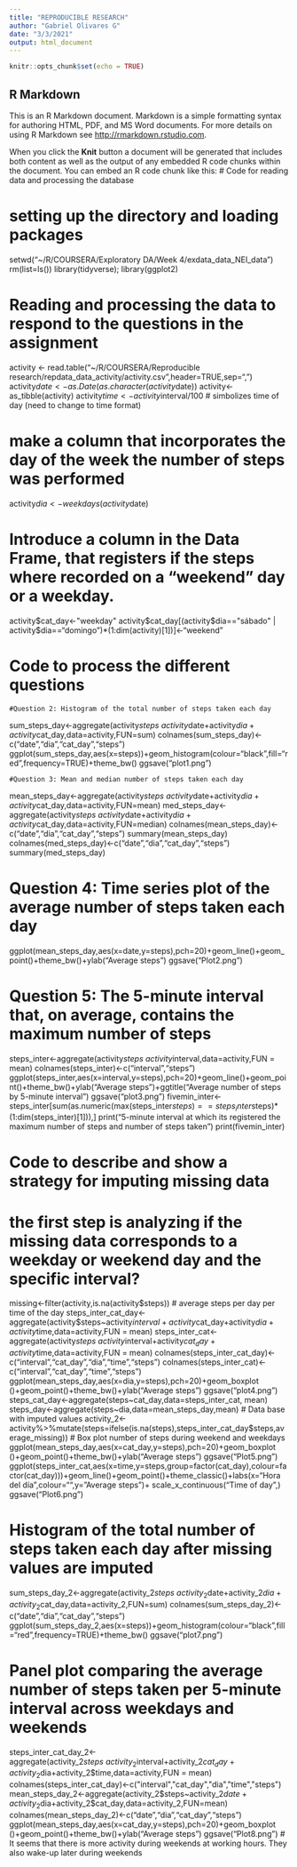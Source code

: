 ---
title: "REPRODUCIBLE RESEARCH"
author: "Gabriel Olivares G"
date: "3/3/2021"
output: html_document
---

```{r setup, include=FALSE}
knitr::opts_chunk$set(echo = TRUE)
```

## R Markdown

This is an R Markdown document. Markdown is a simple formatting syntax for authoring HTML, PDF, and MS Word documents. For more details on using R Markdown see <http://rmarkdown.rstudio.com>.

When you click the **Knit** button a document will be generated that includes both content as well as the output of any embedded R code chunks within the document. You can embed an R code chunk like this:
# Code for reading data and processing the database

# setting up the directory and loading packages

setwd("~/R/COURSERA/Exploratory DA/Week 4/exdata_data_NEI_data")
rm(list=ls())
library(tidyverse); library(ggplot2)

# Reading and processing the data to respond to the questions in the assignment

activity <- read.table("~/R/COURSERA/Reproducible research/repdata_data_activity/activity.csv",header=TRUE,sep=",")
activity$date<-as.Date(as.character(activity$date))
activity<-as_tibble(activity)
activity$time<-activity$interval/100 # simbolizes time of day (need to change to time format)

# make a column that incorporates the day of the week the number of steps was performed

activity$dia<-weekdays(activity$date)

# Introduce a column in the Data Frame, that registers if the steps where recorded on a "weekend" day or a weekday.

activity$cat_day<-"weekday"
activity$cat_day[(activity$dia=="sábado" | activity$dia=="domingo")*(1:dim(activity)[1])]<-"weekend"

# Code to process the different questions
    #Question 2: Histogram of the total number of steps taken each day

sum_steps_day<-aggregate(activity$steps~activity$date+activity$dia+activity$cat_day,data=activity,FUN=sum)
colnames(sum_steps_day)<-c("date","dia","cat_day","steps")
ggplot(sum_steps_day,aes(x=steps))+geom_histogram(colour="black",fill="red",frequency=TRUE)+theme_bw()
ggsave("plot1.png")

    #Question 3: Mean and median number of steps taken each day

mean_steps_day<-aggregate(activity$steps~activity$date+activity$dia+activity$cat_day,data=activity,FUN=mean)
med_steps_day<-aggregate(activity$steps~activity$date+activity$dia+activity$cat_day,data=activity,FUN=median)
colnames(mean_steps_day)<-c("date","dia","cat_day","steps")
summary(mean_steps_day)
colnames(med_steps_day)<-c("date","dia","cat_day","steps")
summary(med_steps_day)

# Question 4: Time series plot of the average number of steps taken each day

ggplot(mean_steps_day,aes(x=date,y=steps),pch=20)+geom_line()+geom_point()+theme_bw()+ylab("Average steps")
ggsave("Plot2.png")

# Question 5: The 5-minute interval that, on average, contains the maximum number of steps

steps_inter<-aggregate(activity$steps~activity$interval,data=activity,FUN = mean)
colnames(steps_inter)<-c("interval","steps")
ggplot(steps_inter,aes(x=interval,y=steps),pch=20)+geom_line()+geom_point()+theme_bw()+ylab("Average steps")+ggtitle("Average number of steps by 5-minute interval")
ggsave("plot3.png")
fivemin_inter<-steps_inter[sum(as.numeric(max(steps_inter$steps)==steps_inter$steps)*(1:dim(steps_inter)[1])),]
print("5-minute interval at which its registered the maximum number of steps and number of steps taken")
print(fivemin_inter)

# Code to describe and show a strategy for imputing missing data
# the first step is analyzing if the missing data corresponds to a weekday or weekend day and the specific interval?
missing<-filter(activity,is.na(activity$steps))
# average steps per day per time of the day
steps_inter_cat_day<-aggregate(activity$steps~activity$interval+activity$cat_day+activity$dia+activity$time,data=activity,FUN = mean)
steps_inter_cat<-aggregate(activity$steps~activity$interval+activity$cat_day+activity$time,data=activity,FUN = mean)
colnames(steps_inter_cat_day)<-c("interval","cat_day","dia","time","steps")
colnames(steps_inter_cat)<-c("interval","cat_day","time","steps")
ggplot(mean_steps_day,aes(x=dia,y=steps),pch=20)+geom_boxplot ()+geom_point()+theme_bw()+ylab("Average steps")
ggsave("plot4.png")
steps_cat_day<-aggregate(steps~cat_day,data=steps_inter_cat, mean)
steps_day<-aggregate(steps~dia,data=mean_steps_day,mean)
# Data base with imputed values
activity_2<-activity%>%mutate(steps=ifelse(is.na(steps),steps_inter_cat_day$steps,average_missing))
# Box plot number of steps during weekend and weekdays
ggplot(mean_steps_day,aes(x=cat_day,y=steps),pch=20)+geom_boxplot ()+geom_point()+theme_bw()+ylab("Average steps")
ggsave("Plot5.png")
ggplot(steps_inter_cat,aes(x=time,y=steps,group=factor(cat_day),colour=factor(cat_day)))+geom_line()+geom_point()+theme_classic()+labs(x="Hora del día",colour="",y="Average steps")+
  scale_x_continuous("Time of day",)
ggsave("Plot6.png")

# Histogram of the total number of steps taken each day after missing values are imputed

sum_steps_day_2<-aggregate(activity_2$steps~activity_2$date+activity_2$dia+activity_2$cat_day,data=activity_2,FUN=sum)
colnames(sum_steps_day_2)<-c("date","dia","cat_day","steps")
ggplot(sum_steps_day_2,aes(x=steps))+geom_histogram(colour="black",fill="red",frequency=TRUE)+theme_bw()
ggsave("plot7.png")

# Panel plot comparing the average number of steps taken per 5-minute interval across weekdays and weekends

steps_inter_cat_day_2<-aggregate(activity_2$steps~activity_2$interval+activity_2$cat_day+activity_2$dia+activity_2$time,data=activity,FUN = mean)
colnames(steps_inter_cat_day)<-c("interval","cat_day","dia","time","steps")
mean_steps_day_2<-aggregate(activity_2$steps~activity_2$date+activity_2$dia+activity_2$cat_day,data=activity_2,FUN=mean)
colnames(mean_steps_day_2)<-c("date","dia","cat_day","steps")
ggplot(mean_steps_day,aes(x=cat_day,y=steps),pch=20)+geom_boxplot ()+geom_point()+theme_bw()+ylab("Average steps")
ggsave("Plot8.png")
# It seems that there is more activity during weekends at working hours. They also wake-up later during weekends





